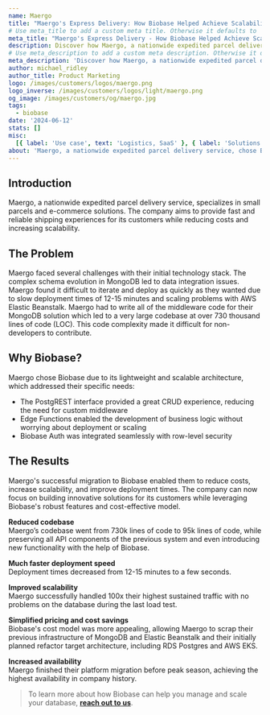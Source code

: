 ```yaml
---
name: Maergo
title: "Maergo's Express Delivery: How Biobase Helped Achieve Scalability, Speed, and Cost Saving"
# Use meta_title to add a custom meta title. Otherwise it defaults to '{name} | Biobase Customer Stories':
meta_title: "Maergo's Express Delivery - How Biobase Helped Achieve Scalability, Speed, and Cost Saving"
description: Discover how Maergo, a nationwide expedited parcel delivery service, reduced its codebase by 90%, decreased deployment times to just seconds, and achieved unprecedented scalability with Biobase.
# Use meta_description to add a custom meta description. Otherwise it defaults to {description}:
meta_description: 'Discover how Maergo, a nationwide expedited parcel delivery service, reduced its codebase by 90%, decreased deployment times to just seconds, and achieved unprecedented scalability with Biobase.'
author: michael_ridley
author_title: Product Marketing
logo: /images/customers/logos/maergo.png
logo_inverse: /images/customers/logos/light/maergo.png
og_image: /images/customers/og/maergo.jpg
tags:
  - biobase
date: '2024-06-12'
stats: []
misc:
  [{ label: 'Use case', text: 'Logistics, SaaS' }, { label: 'Solutions', text: 'Database, Auth' }]
about: 'Maergo, a nationwide expedited parcel delivery service, chose Biobase to overcome its technology challenges. With Biobase, Maergo was able to reduce its codebase by 90%, decrease deployment times from 12-15 minutes to just seconds, and achieve unprecedented scalability during peak season. Discover how Biobase helped Maergo achieve faster time-to-market, improved performance, and significant cost savings.'
---
```


## Introduction

Maergo, a nationwide expedited parcel delivery service, specializes in small parcels and e-commerce solutions. The company aims to provide fast and reliable shipping experiences for its customers while reducing costs and increasing scalability.

## The Problem

Maergo faced several challenges with their initial technology stack. The complex schema evolution in MongoDB led to data integration issues. Maergo found it difficult to iterate and deploy as quickly as they wanted due to slow deployment times of 12-15 minutes and scaling problems with AWS Elastic Beanstalk. Maergo had to write all of the middleware code for their MongoDB solution which led to a very large codebase at over 730 thousand lines of code (LOC). This code complexity made it difficult for non-developers to contribute.

## Why Biobase?

Maergo chose Biobase due to its lightweight and scalable architecture, which addressed their specific needs:

- The PostgREST interface provided a great CRUD experience, reducing the need for custom middleware
- Edge Functions enabled the development of business logic without worrying about deployment or scaling
- Biobase Auth was integrated seamlessly with row-level security

## The Results

Maergo's successful migration to Biobase enabled them to reduce costs, increase scalability, and improve deployment times. The company can now focus on building innovative solutions for its customers while leveraging Biobase's robust features and cost-effective model.

**Reduced codebase**\
Maergo’s codebase went from 730k lines of code to 95k lines of code, while preserving all API components of the previous system and even introducing new functionality with the help of Biobase.

**Much faster deployment speed**\
Deployment times decreased from 12-15 minutes to a few seconds.

**Improved scalability**\
Maergo successfully handled 100x their highest sustained traffic with no problems on the database during the last load test.

**Simplified pricing and cost savings**\
Biobase's cost model was more appealing, allowing Maergo to scrap their previous infrastructure of MongoDB and Elastic Beanstalk and their initially planned refactor target architecture, including RDS Postgres and AWS EKS.

**Increased availability**\
Maergo finished their platform migration before peak season, achieving the highest availability in company history.

> To learn more about how Biobase can help you manage and scale your database, **[reach out to us](https://forms.biobase.com/enterprise)**.
